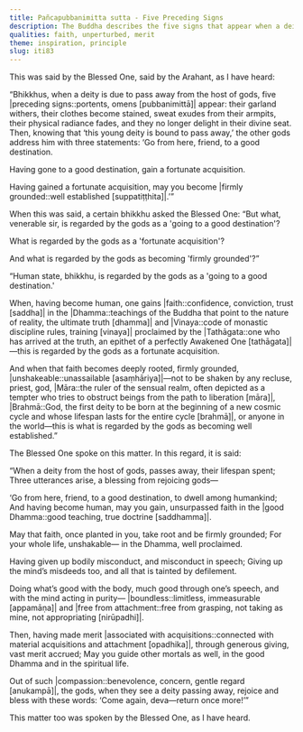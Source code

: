 ```yaml
---
title: Pañcapubbanimitta sutta - Five Preceding Signs
description: The Buddha describes the five signs that appear when a deity is about to pass away, and the three blessings that the gods give to the deity.
qualities: faith, unperturbed, merit
theme: inspiration, principle
slug: iti83
---
```


This was said by the Blessed One, said by the Arahant, as I have heard:

“Bhikkhus, when a deity is due to pass away from the host of gods, five |preceding signs::portents, omens [pubbanimittā]| appear: their garland withers, their clothes become stained, sweat exudes from their armpits, their physical radiance fades, and they no longer delight in their divine seat. Then, knowing that ‘this young deity is bound to pass away,’ the other gods address him with three statements: ‘Go from here, friend, to a good destination.

Having gone to a good destination, gain a fortunate acquisition.

Having gained a fortunate acquisition, may you become |firmly grounded::well established [suppatiṭṭhita]|.’”

When this was said, a certain bhikkhu asked the Blessed One: “But what, venerable sir, is regarded by the gods as a 'going to a good destination'?

What is regarded by the gods as a 'fortunate acquisition'?

And what is regarded by the gods as becoming 'firmly grounded'?”

“Human state, bhikkhu, is regarded by the gods as a 'going to a good destination.'

When, having become human, one gains |faith::confidence, conviction, trust [saddha]| in the |Dhamma::teachings of the Buddha that point to the nature of reality, the ultimate truth [dhamma]| and |Vinaya::code of monastic discipline rules, training [vinaya]| proclaimed by the |Tathāgata::one who has arrived at the truth, an epithet of a perfectly Awakened One [tathāgata]|—this is regarded by the gods as a fortunate acquisition.

And when that faith becomes deeply rooted, firmly grounded, |unshakeable::unassailable [asaṃhāriya]|—not to be shaken by any recluse, priest, god, |Māra::the ruler of the sensual realm, often depicted as a tempter who tries to obstruct beings from the path to liberation [māra]|, |Brahmā::God, the first deity to be born at the beginning of a new cosmic cycle and whose lifespan lasts for the entire cycle [brahmā]|, or anyone in the world—this is what is regarded by the gods as becoming well established.”

The Blessed One spoke on this matter. In this regard, it is said:

“When a deity from the host of gods,
passes away, their lifespan spent;
Three utterances arise,
a blessing from rejoicing gods—

‘Go from here, friend, to a good destination,
to dwell among humankind;
And having become human, may you gain,
unsurpassed faith in the |good Dhamma::good teaching, true doctrine [saddhamma]|.

May that faith, once planted in you,
take root and be firmly grounded;
For your whole life, unshakable—
in the Dhamma, well proclaimed.

Having given up bodily misconduct,
and misconduct in speech;
Giving up the mind’s misdeeds too,
and all that is tainted by defilement.

Doing what’s good with the body,
much good through one’s speech,
and with the mind acting in purity—
|boundless::limitless, immeasurable [appamāṇa]| and |free from attachment::free from grasping, not taking as mine, not appropriating [nirūpadhi]|.

Then, having made merit |associated with acquisitions::connected with material acquisitions and attachment [opadhika]|,
through generous giving, vast merit accrued;
May you guide other mortals as well,
in the good Dhamma and in the spiritual life.

Out of such |compassion::benevolence, concern, gentle regard [anukampā]|, the gods,
when they see a deity passing away,
rejoice and bless with these words:
‘Come again, deva—return once more!’”

This matter too was spoken by the Blessed One, as I have heard.